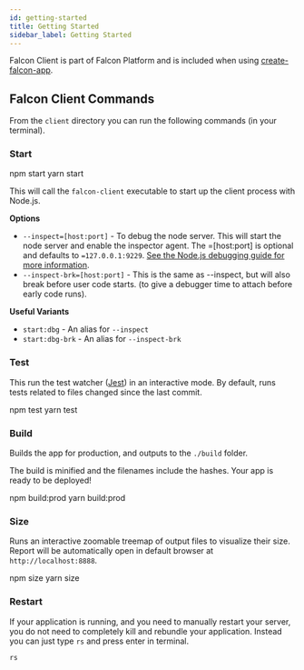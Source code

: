 ```yaml
---
id: getting-started
title: Getting Started
sidebar_label: Getting Started
---
```


Falcon Client is part of Falcon Platform and is included when using [create-falcon-app](../getting-started/create).

## Falcon Client Commands

From the `client` directory you can run the following commands (in your terminal).


### Start

<TabsContainer>
  <Tabs
    variant="secondary"
    defaultValue="npm"
    values={[
      { label: 'NPM', value: 'npm' },
      { label: 'Yarn', value: 'yarn' }
    ]}
  >
    <TabItem value="npm">
      <CodeBlock language="bash">npm start</CodeBlock>
    </TabItem>
    <TabItem value="yarn">
      <CodeBlock language="bash">yarn start</CodeBlock>
    </TabItem>
  </Tabs>
</TabsContainer>

This will call the `falcon-client` executable to start up the client process with Node.js.

**Options**

- `--inspect=[host:port]` - To debug the node server. This will start the node server and enable the inspector agent. The =[host:port] is optional and defaults to `=127.0.0.1:9229`. <a href="https://nodejs.org/en/docs/guides/debugging-getting-started/" target="_blank" rel="noopener noreferrer">See the Node.js debugging guide for more information</a>.
- `--inspect-brk=[host:port]` - This is the same as --inspect, but will also break before user code starts. (to give a debugger time to attach before early code runs).

**Useful Variants**

- `start:dbg` - An alias for `--inspect`
- `start:dbg-brk` - An alias for `--inspect-brk`

### Test

This run the test watcher (<a href="https://jestjs.io/" target="_blank" rel="noopener noreferrer">Jest</a>) in an interactive mode. By default, runs tests related to files changed since the last commit.

<TabsContainer>
  <Tabs
    variant="secondary"
    defaultValue="npm"
    values={[
      { label: 'NPM', value: 'npm' },
      { label: 'Yarn', value: 'yarn' }
    ]}
  >
    <TabItem value="npm">
      <CodeBlock language="bash">npm test</CodeBlock>
    </TabItem>
    <TabItem value="yarn">
      <CodeBlock language="bash">yarn test</CodeBlock>
    </TabItem>
  </Tabs>
</TabsContainer>

### Build

Builds the app for production, and outputs to the `./build` folder.

The build is minified and the filenames include the hashes. Your app is ready to be deployed!

<TabsContainer>
  <Tabs
    variant="secondary"
    defaultValue="npm"
    values={[
      { label: 'NPM', value: 'npm' },
      { label: 'Yarn', value: 'yarn' }
    ]}
  >
    <TabItem value="npm">
      <CodeBlock language="bash">npm build:prod</CodeBlock>
    </TabItem>
    <TabItem value="yarn">
      <CodeBlock language="bash">yarn build:prod</CodeBlock>
    </TabItem>
  </Tabs>
</TabsContainer>

### Size

Runs an interactive zoomable treemap of output files to visualize their size. Report will be automatically open in default browser at `http://localhost:8888`.

<TabsContainer>
  <Tabs
    variant="secondary"
    defaultValue="npm"
    values={[
      { label: 'NPM', value: 'npm' },
      { label: 'Yarn', value: 'yarn' }
    ]}
  >
    <TabItem value="npm">
      <CodeBlock language="bash">npm size</CodeBlock>
    </TabItem>
    <TabItem value="yarn">
      <CodeBlock language="bash">yarn size</CodeBlock>
    </TabItem>
  </Tabs>
</TabsContainer>

### Restart

If your application is running, and you need to manually restart your server, you do not need to completely kill and rebundle your application. Instead you can just type `rs` and press enter in terminal.

```bash
rs
```
